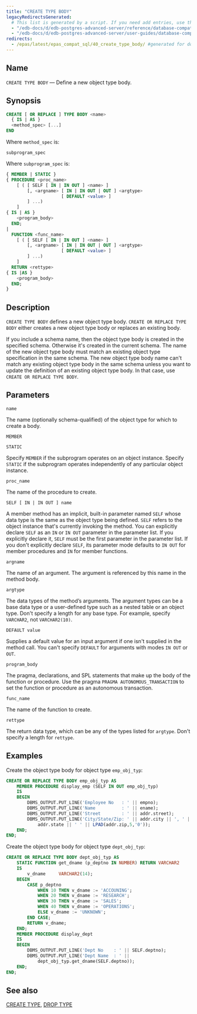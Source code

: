 ```yaml
---
title: "CREATE TYPE BODY"
legacyRedirectsGenerated:
  # This list is generated by a script. If you need add entries, use the `legacyRedirects` key.
  - "/edb-docs/d/edb-postgres-advanced-server/reference/database-compatibility-for-oracle-developers-reference-guide/9.6/Database_Compatibility_for_Oracle_Developers_Reference_Guide.1.054.html"
  - "/edb-docs/d/edb-postgres-advanced-server/user-guides/database-compatibility-for-oracle-developers-guide/9.5/Database_Compatibility_for_Oracle_Developers_Guide.1.082.html"
redirects:
  - /epas/latest/epas_compat_sql/40_create_type_body/ #generated for docs/epas/reorg-role-use-case-mode
---
```


<div id="create_type_body" class="registered_link"></div>

## Name

`CREATE TYPE BODY` &mdash; Define a new object type body.

## Synopsis

```sql
CREATE [ OR REPLACE ] TYPE BODY <name>
  { IS | AS }
  <method_spec> [...]
END
```

Where `method_spec` is:

```text
subprogram_spec
```

Where `subprogram_spec` is:

```sql
{ MEMBER | STATIC }
{ PROCEDURE <proc_name>
    [ ( [ SELF [ IN | IN OUT ] <name> ]
        [, <argname> [ IN | IN OUT | OUT ] <argtype>
                     [ DEFAULT <value> ]
        ] ...)
    ]
{ IS | AS }
    <program_body>
  END;
|
  FUNCTION <func_name>
    [ ( [ SELF [ IN | IN OUT ] <name> ]
        [, <argname> [ IN | IN OUT | OUT ] <argtype>
                     [ DEFAULT <value> ]
        ] ...)
    ]
  RETURN <rettype>
{ IS |AS }
    <program_body>
  END;
}
```

## Description

`CREATE TYPE BODY` defines a new object type body. `CREATE OR REPLACE TYPE BODY` either creates a new object type body or replaces an existing body.

If you include a schema name, then the object type body is created in the specified schema. Otherwise it's created in the current schema. The name of the new object type body must match an existing object type specification in the same schema. The new object type body name can't match any existing object type body in the same schema unless you want to update the definition of an existing object type body. In that case, use `CREATE OR REPLACE TYPE BODY`.

## Parameters

`name`

 The name (optionally schema-qualified) of the object type for which to create a body.

`MEMBER`

`STATIC`

 Specify `MEMBER` if the subprogram operates on an object instance. Specify `STATIC` if the subprogram operates independently of any particular object instance.

`proc_name`

 The name of the procedure to create.

`SELF [ IN | IN OUT ] name`

 A member method has an implicit, built-in parameter named `SELF` whose data type is the same as the object type being defined. `SELF` refers to the object instance that's currently invoking the method. You can explicitly declare `SELF` as an `IN` or `IN OUT` parameter in the parameter list. If you explicitly declare it, `SELF` must be the first parameter in the parameter list. If you don't explicitly declare `SELF`, its parameter mode defaults to `IN OUT` for member procedures and `IN` for member functions.

`argname`

 The name of an argument. The argument is referenced by this name in the method body.

`argtype`

 The data types of the method’s arguments. The argument types can be a base data type or a user-defined type such as a nested table or an object type. Don't specify a length for any base type. For example, specify `VARCHAR2`, not `VARCHAR2(10)`.

`DEFAULT value`

 Supplies a default value for an input argument if one isn't supplied in the method call. You can't specify `DEFAULT` for arguments with modes `IN OUT` or `OUT`.

`program_body`

 The pragma, declarations, and SPL statements that make up the body of the function or procedure. Use the pragma `PRAGMA AUTONOMOUS_TRANSACTION` to set the function or procedure as an autonomous transaction.

`func_name`

 The name of the function to create.

`rettype`

 The return data type, which can be any of the types listed for `argtype`. Don't specify a length for `rettype`.

## Examples

Create the object type body for object type `emp_obj_typ`:

```sql
CREATE OR REPLACE TYPE BODY emp_obj_typ AS
    MEMBER PROCEDURE display_emp (SELF IN OUT emp_obj_typ)
    IS
    BEGIN
        DBMS_OUTPUT.PUT_LINE('Employee No   : ' || empno);
        DBMS_OUTPUT.PUT_LINE('Name          : ' || ename);
        DBMS_OUTPUT.PUT_LINE('Street        : ' || addr.street);
        DBMS_OUTPUT.PUT_LINE('City/State/Zip: ' || addr.city || ', ' ||
            addr.state || ' ' || LPAD(addr.zip,5,'0'));
    END;
END;
```

Create the object type body for object type `dept_obj_typ`:

```sql
CREATE OR REPLACE TYPE BODY dept_obj_typ AS
    STATIC FUNCTION get_dname (p_deptno IN NUMBER) RETURN VARCHAR2
    IS
        v_dname     VARCHAR2(14);
    BEGIN
        CASE p_deptno
            WHEN 10 THEN v_dname := 'ACCOUNING';
            WHEN 20 THEN v_dname := 'RESEARCH';
            WHEN 30 THEN v_dname := 'SALES';
            WHEN 40 THEN v_dname := 'OPERATIONS';
            ELSE v_dname := 'UNKNOWN';
        END CASE;
        RETURN v_dname;
    END;
    MEMBER PROCEDURE display_dept
    IS
    BEGIN
        DBMS_OUTPUT.PUT_LINE('Dept No    : ' || SELF.deptno);
        DBMS_OUTPUT.PUT_LINE('Dept Name  : ' ||
            dept_obj_typ.get_dname(SELF.deptno));
    END;
END;
```

## See also

[CREATE TYPE](39_create_type/#create_type), [DROP TYPE](60_drop_type/#drop_type)
